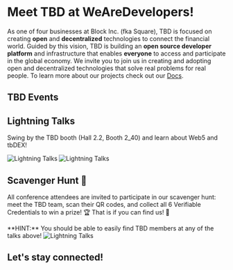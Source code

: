 # Meet TBD at WeAreDevelopers!

As one of four businesses at Block Inc. (fka Square), TBD is focused on creating **open** and **decentralized** technologies to connect the financial world. 
Guided by this vision, TBD is building an **open source developer platform** and infrastructure that enables **everyone** to access and participate in the global economy. 
We invite you to join us in creating and adopting open and decentralized technologies that solve real problems for real people.
To learn more about our projects check out our [Docs](https://developer.tbd.website/).

## TBD Events
<ConferenceSchedule />

## Lightning Talks
<p style={{ fontSize: '19px' }}> Swing by the TBD booth (Hall 2.2, Booth 2_40) and learn about Web5 and tbDEX!</p>
<img src="/img/lightningTalkWad1.png" style={{ width: '90%', height: 'auto' }} alt="Lightning Talks" /> 
<img src="/img/lightningTalkWad.png" style={{ width: '90%', height: 'auto', paddingBottom: '40px' }} alt="Lightning Talks" /> 


## Scavenger Hunt 🔎
<p style={{ fontSize: '19px', paddingBottom: '30px' }}> All conference attendees are invited to participate in our scavenger hunt: meet the TBD team, scan their QR codes, and collect all 6 Verifiable Credentials to win a prize! 🏆 That is if you can find us! 👀 </p>
**HINT:** You should be able to easily find TBD members at any of the talks above!
<img src="/img/scavengerHunt.png" style={{ width: '90%', height: 'auto', paddingBottom: '40px' }} alt="Lightning Talks" /> 


## Let's stay connected!
<ConferenceCommunity />
